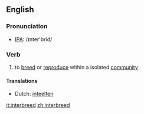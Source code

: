 ==English==
=== Pronunciation ===
*[[w:IPA|IPA]]: /ɪnter'brid/

=== Verb ===
{{irregverb|'''to interbreed'''|'''[[interbreeds]]'''|'''[[interbred]]'''|'''[[interbred]]'''|'''[[interbreeding]]'''}}

# to [[breed]] or [[reproduce]] within a isolated [[community]]

==== Translations ====
*Dutch: [[inteelten]]

[[it:interbreed]]
[[zh:interbreed]]